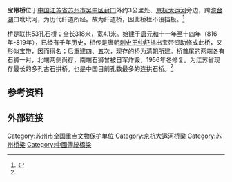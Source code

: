 {{文物保护单位
| 级别 = 全国
| 名称 = 宝带桥
| 图片 = [[File:Preciousbeltbridge.jpg|220px]]
| 编号 = 5—285
| 分类 = 古建筑
| 时代 = 明
| 所在 = [[江苏省|江苏省]][[苏州市|苏州市]]
| 登录 = 2001年
| 坐标 = {{coord|31.25868|N|120.6495|E|display=title,inline}}
| Cat = 江苏全国重点文物保护单位
}}
'''宝带桥'''位于[[中国|中国]][[江苏省|江苏省]][[苏州市|苏州市]][[吴中区|吴中区]][[葑门|葑门]]外约3公里处、[[京杭大运河|京杭大运河]]旁边，跨[[澹台湖|澹台湖]]口玳玳河，为历代纤道所经。故为纤道桥，因此桥栏不设挡板。<ref name=":0">{{Cite book|title=全国导游基础知识|last=全国导游资格考试统编教材专家编写组|first=|publisher=中国旅游出版社|year=2019|isbn=978-7-5032-6258-6|location=|pages=191}}</ref>

桥是联拱53孔石桥；全长318米，宽4.1米。始建于[[唐朝|唐]][[元和_(唐朝)|元和]]十一年至十四年（816年-819年），已经有千年历史，相传是唐朝[[刺史|刺史]][[王仲舒|王仲舒]]捐出宝带资助修成此桥，又形似宝带，因而得名；后重建四、五次，现存的桥为[[清朝|清朝]]所建。桥首尾的两端各有石狮一对，北端两侧尚存，南端石狮曾被日军炸毁，1956年冬修复。为江苏省现存最长的多孔古石拱桥。也是中国目前孔数最多的连拱石桥。<ref name=":0" />

==参考资料==
{{refs}}

==外部链接==
{{commonscat|Precious_Belt_Bridge|宝带桥}}

{{大运河世界文化遗产}}
{{江苏全国重点文物保护单位}}
{{苏州桥梁}}
{{DEFAULTSORT:baodaiqiao}}
[[Category:苏州市全国重点文物保护单位|Category:苏州市全国重点文物保护单位]]
[[Category:京杭大运河桥梁|Category:京杭大运河桥梁]]
[[Category:苏州桥梁|Category:苏州桥梁]]
[[Category:中國傳統橋梁|Category:中國傳統橋梁]]
{{Suzhou-stub}}